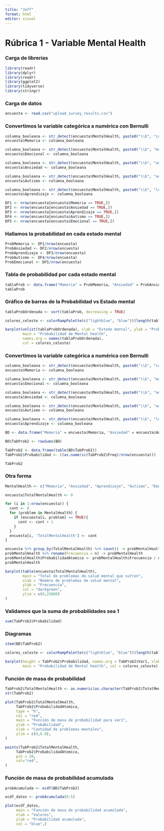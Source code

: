 ```yaml
---
title: "Jeff"
format: html
editor: visual
---
```


# Rúbrica 1 - Variable Mental Health

### Carga de librerías

```r
library(readr)
library(dplyr)
library(readr)
library(ggplot2)
library(tidyverse)
library(stringr)
```

### Carga de datos

```r
encuesta <- read.csv("upload_survey_results.csv")
```

### Convertimos la variable categórica a numérica con Bernulli

```r
columna_booleana <- str_detect(encuesta$MentalHealth, paste0("\\b", "concentration", "\\b"))
encuesta$Memoria <- columna_booleana

columna_booleana <- str_detect(encuesta$MentalHealth, paste0("\\b", "mood", "\\b"))
encuesta$Emocional <- columna_booleana

columna_booleana <- str_detect(encuesta$MentalHealth, paste0("\\b", "anxiety", "\\b"))
encuesta$Ansiedad <- columna_booleana

columna_booleana <- str_detect(encuesta$MentalHealth, paste0("\\b", "autism", "\\b"))
encuesta$Autismo <- columna_booleana

columna_booleana <- str_detect(encuesta$MentalHealth, paste0("\\b", "learning", "\\b"))
encuesta$Aprendizaje <- columna_booleana
```

```r
DF1 <- nrow(encuesta[encuesta$Memoria == TRUE,])
DF2 <- nrow(encuesta[encuesta$Ansiedad == TRUE,])
DF3 <- nrow(encuesta[encuesta$Aprendizaje == TRUE,])
DF4 <- nrow(encuesta[encuesta$Autismo == TRUE,])
DF5 <- nrow(encuesta[encuesta$Emocional == TRUE,])
```

### Hallamos la probabilidad en cada estado mental

```r
ProbMemoria <- DF1/nrow(encuesta)
ProbAnsiedad <- DF2/nrow(encuesta)
ProbAprendizaje <- DF3/nrow(encuesta)
ProbAutismo <- DF4/nrow(encuesta)
ProbEmocional <- DF5/nrow(encuesta)
```

### Tabla de probabilidad por cada estado mental

```r
tablaProb <- data.frame("Memoria" = ProbMemoria, "Ansiedad" = ProbAnsiedad, "Aprendizaje" = ProbAprendizaje, "Autismo" = ProbAutismo, "Emocional" = ProbEmocional)
tablaProb
```

### Gráfico de barras de la Probabilidad vs Estado mental

```r
tablaProbOrdenada <- sort(tablaProb, decreasing = TRUE)

colores_celeste <- colorRampPalette(c("lightblue", "blue"))(length(tablaProb))

barplot(unlist(tablaProbOrdenada), xlab = "Estado mental", ylab = "Probabilidad", 
        main = "Probabilidad de Mental health", 
        names.arg = names(tablaProbOrdenada), 
        col = colores_celeste)
```

### Convertimos la variable categórica a numérica con Bernulli

```r
columna_booleana <- str_detect(encuesta$MentalHealth, paste0("\\b", "concentration", "\\b"))
encuesta$Memoria <- columna_booleana

columna_booleana <- str_detect(encuesta$MentalHealth, paste0("\\b", "mood", "\\b"))
encuesta$Emocional <- columna_booleana

columna_booleana <- str_detect(encuesta$MentalHealth, paste0("\\b", "anxiety", "\\b"))
encuesta$Ansiedad <- columna_booleana

columna_booleana <- str_detect(encuesta$MentalHealth, paste0("\\b", "autism", "\\b"))
encuesta$Autismo <- columna_booleana

columna_booleana <- str_detect(encuesta$MentalHealth, paste0("\\b", "learning", "\\b"))
encuesta$Aprendizaje <- columna_booleana

BD <- data.frame("Memoria" = encuesta$Memoria, "Ansiedad" = encuesta$Ansiedad, "Aprendizaje" = encuesta$Aprendizaje, "Autismo" = encuesta$Autismo, "Emocional" = encuesta$Emocional)

BD$TabProb2 <- rowSums(BD)
```

```r
TabProb2 <- data.frame(table(BD$TabProb2))
TabProb2$Probabilidad <- ((as.numeric(TabProb2$Freq)/nrow(encuesta)))

TabProb2
```

### Otra forma

```r
MentalHealth <- c("Memoria", "Ansiedad", "Aprendizaje", "Autismo", "Emocional")
```

```r
encuesta$TotalMentalHealth <- 0

for (i in 1:nrow(encuesta)) {
  cont <- 0
  for (problem in MentalHealth) {
    if (encuesta[i, problem] == TRUE){
      cont <- cont + 1
    }
  }
  encuesta[i, 'TotalMentalHealth'] <- cont
}
```

```r
encuesta %>% group_by(TotalMentalHealth) %>% count() -> probMentalHealth
probMentalHealth %>% rename(Frecuencia = n) -> probMentalHealth
probMentalHealth$ProbabilidadAtomica <- probMentalHealth$Frecuencia / nrow(encuesta)
probMentalHealth
```

```r
barplot(table(encuesta$TotalMentalHealth),
        main = "Total de problemas de salud mental que sufren",
        xlab = "Núemro de problemas de salud mental",
        ylab = "Frecuencia",
        col = "darkgreen",
        ylim = c(0,25000)
)
```

### Validamos que la suma de probabilidades sea 1

```r
sum(TabProb2$Probabilidad)
```

### Diagramas

```r
stem(BD$TabProb2)
```

```r
colores_celeste <- colorRampPalette(c("lightblue", "blue"))(length(tablaProb))

barplot(height = TabProb2$Probabilidad, names.arg = TabProb2$Var1, xlab = "Cantidad de problemas mentales", ylab = "Probabilidad", 
        main = "Probabilidad de Mental health", col = colores_celeste)
```

### Función de masa de probabilidad

```r
TabProb2$TotalMentalHealth <- as.numeric(as.character(TabProb2$TotalMentalHealth))
str(TabProb2)

```

```r
plot(TabProb2$TotalMentalHealth, 
     TabProb2$ProbabilidadAtomica, 
     type = "h", 
     col = "red",
     main = "Función de masa de probabilidad para var1",
     ylab = "Probabilidad",
     xlab = "Cantidad de problemas mentales",
     ylim = c(0,0.8),
)

points(TabProb2$TotalMentalHealth, 
     TabProb2$ProbabilidadAtomica,  
     pch = 20, 
     col="red",
)
```

### Función de masa de probabilidad acumulada

```r
probAcumulada <- ecdf(BD$TabProb2)

ecdf_datos <- probAcumulada(0:5)

plot(ecdf_datos, 
     main = "Función de masa de probabilidad acumulada", 
     xlab = "Valores", 
     ylab = "Probabilidad acumulada",
     col = "blue",)
```

